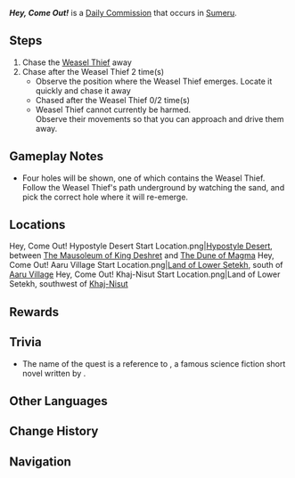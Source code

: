 {{Quest Infobox
|type          = Commission
|image         = Commission Hey, Come Out!.png
|summary       = <!--editor provided summary-->
|startLocation = [[Khaj-Nisut]], [[Sumeru]]
|startLocation2 = [[Hypostyle Desert]], Sumeru
|startLocation3 = [[Land of Lower Setekh]], Sumeru
|region        = Sumeru
|requirement   = <!--Any quest that needs to be completed first-->
|other         = AR-Dependent Rewards
|characters    = Traveler
|npc           = <!--If the commission is an NPC commission-->
}}
'''''Hey, Come Out!''''' is a [[Daily Commission]] that occurs in [[Sumeru]].

==Steps==
{{Quest Description|A Weasel Thief is digging burrows in the field. It seems to be preparing to steal something... Quickly chase it away!}}
# Chase the [[Weasel Thief]] away
# Chase after the Weasel Thief 2 time(s)
#* Observe the position where the Weasel Thief emerges. Locate it quickly and chase it away
#* Chased after the Weasel Thief 0/2 time(s)
#* Weasel Thief cannot currently be harmed.<br />Observe their movements so that you can approach and drive them away.

==Gameplay Notes==
* Four holes will be shown, one of which contains the Weasel Thief. Follow the Weasel Thief's path underground by watching the sand, and pick the correct hole where it will re-emerge.
<!-- Any screenshots or videos that can help complete the quest go into the gallery
<gallery>
</gallery>
-->
==Locations==
<gallery>
Hey, Come Out! Hypostyle Desert Start Location.png|[[Hypostyle Desert]], between [[The Mausoleum of King Deshret]] and [[The Dune of Magma]]
Hey, Come Out! Aaru Village Start Location.png|[[Land of Lower Setekh]], south of [[Aaru Village]]
Hey, Come Out! Khaj-Nisut Start Location.png|Land of Lower Setekh, southwest of [[Khaj-Nisut]]
</gallery>

==Rewards==
{{Commission Rewards|full}}

==Trivia==
* The name of the quest {{Lang|"Hey, Come Out!"|zh=喂，出来！}} is a reference to {{Lang|"He-y, Come on Ou-t!"|zh=喂，出来！}}, a famous science fiction short novel written by {{w|Hoshi Shinichi}}.

==Other Languages==
{{Other Languages
|en      = Hey, Come Out!
|zhs     = 喂，出来！
|zhs_rm  = Wèi, Chūlái!
|zht     = 喂，出來！
|zht_rm  = Wèi, Chūlái!
|zh_tl   = Hey, Come Out!
|ja      = おい、出てこい！
|ja_rm   = Oi, Dete Koi!
|ja_tl   = Hey, Come Out!
|ko      = 야, 나와!
|ko_rm   = Ya, Nawa!
|ko_tl   = Hey, Come Out!
|es      = ¡Oye! ¡Sal de ahí!
|es_tl   = Hey! Get Out of There!
|fr      = Hé, du balai !
|fr_tl   = Hey, Hop It!
|ru      = Эй, выходите!
|ru_tl   = Hey, Come Out!
|th      = เฮ้ ออกมานะ!
|th_rm   = 
|th_tl   = 
|vi      = Này, Ra Đây!
|vi_tl   = Hey, Come Here!
|de      = He, raus da!
|de_tl   = Hey, Get Out!
|id      = Keluar WOI!
|id_tl   = HEY, Come Out!
|pt      = Ei, saia!
|pt_tl   = 
|tr      = Hey, Dışarı Çık!
|tr_tl   = 
|it      = Ehi, fuori da qui!
|it_tl   = Hey, Get Out of Here!
}}

==Change History==
{{Change History|3.1}}

==Navigation==
{{Commission Navbox|Basic}}
